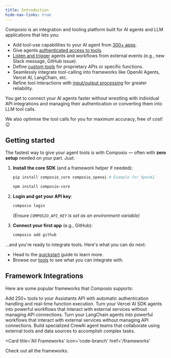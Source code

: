 ```yaml
---
title: Introduction
hide-nav-links: true
---
```


Composio is an integration and tooling platform built for AI agents and LLM applications that lets you:
- Add tool-use capabilities to your AI agent from [300+ apps](/tools/).
- Give agents [authenticated access to tools](/auth/introduction).
- [Listen and trigger](/triggers/using-triggers) agents and workflows from external events (e.g., new Slack message, GitHub issue).
- Define [custom tools](/tool-calling/custom-tools) for proprietary APIs or specific functions.
- Seamlessly integrate tool-calling into frameworks like OpenAI Agents, Vercel AI, LangChain, etc.
- Refine tool interactions with [input/output processing](/tool-calling/processing-tools) for greater reliability.

You get to connect your AI agents faster without wrestling with individual API integrations and managing their authentication or converting them into LLM tool calls.

We also optimise the tool calls for you for maximum accuracy, free of cost! 😉

## Getting started
The fastest way to give your agent tools is with Composio — often with **zero setup** needed on your part. Just:

1.  **Install the core SDK** (and a framework helper if needed):
    <CodeGroup>
    ```bash Python
    pip install composio_core composio_openai # Example for OpenAI
    ```

    ```bash TypeScript
    npm install composio-core
    ```
    </CodeGroup>
2.  **Login and get your API key**:
    ```bash
    composio login
    ```
    *(Ensure `COMPOSIO_API_KEY` is set as an environment variable)*
3.  **Connect your first app** (e.g., GitHub):
    ```bash
    composio add github
    ```

...and you're ready to integrate tools. Here's what you can do next:
- Head to the [quickstart](/getting-started/quickstart) guide to learn more.
- Browse our [tools](/tools) to see what you can integrate with.

## Framework Integrations
Here are some popular frameworks that Composio supports:

<CardGroup cols={2}>
  <Card
    title="OpenAI"
    icon="sparkles"
    href="/model-providers/openai"
  >
    Add 250+ tools to your Assistants API with automatic authentication handling and real-time function execution.
  </Card>
  <Card title="Vercel AI SDK" icon="code-branch" href="/frameworks/vercel">
    Turn your Vercel AI SDK agents into powerful workflows that interact with external services without managing API connections.
  </Card>
  <Card title="LangChain" icon="link-simple" href="/frameworks/langchain">
    Turn your LangChain agents into powerful workflows that interact with external services without managing API connections.
  </Card>
  <Card title="CrewAI" icon="users" href="/frameworks/crewai">
    Build specialized CrewAI agent teams that collaborate using external tools and data sources to accomplish complex tasks.
  </Card>
</CardGroup>


<Card 
    title='All Frameworks' 
    icon='code-branch' 
    href='/frameworks'
>
Check out all the frameworks.
</Card>